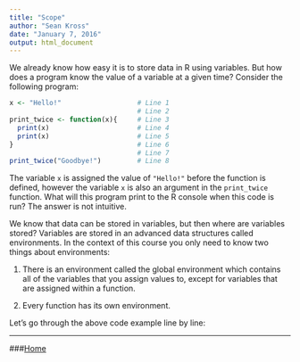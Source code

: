 ```yaml
---
title: "Scope"
author: "Sean Kross"
date: "January 7, 2016"
output: html_document
---
```


We already know how easy it is to store data in R using variables. But how does
a program know the value of a variable at a given time? Consider the following
program:

```r
x <- "Hello!"                   # Line 1
                                # Line 2
print_twice <- function(x){     # Line 3
  print(x)                      # Line 4
  print(x)                      # Line 5
}                               # Line 6
                                # Line 7
print_twice("Goodbye!")         # Line 8
```

The variable `x` is assigned the value of `"Hello!"` before the function is
defined, however the variable `x` is also an argument in the `print_twice`
function. What will this program print to the R console when this code is run?
The answer is not intuitive.

We know that data can be stored in variables, but then where are variables
stored? Variables are stored in an advanced data structures called environments.
In the context of this course you only need to know two things about 
environments:

1. There is an environment called the global environment which contains all of
the variables that you assign values to, except for variables that are assigned
within a function.

2. Every function has its own environment.

Let's go through the above code example line by line:




---

###[Home](index.html)
